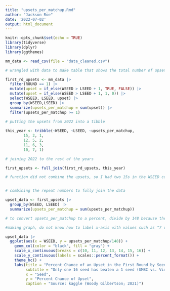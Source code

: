 ```yaml
---
title: "upsets_per_matchup.Rmd"
author: "Jackson Roe"
date: '2022-07-02'
output: html_document
---
```


```r
knitr::opts_chunk$set(echo = TRUE)
library(tidyverse)
library(dplyr)
library(ggthemes)
```

```r
mm_data <- read_csv(file = "data_cleaned.csv")

# wrangled with data to make table that shows the total number of upsets historically per matchup

first_rd_upsets <- mm_data |> 
  filter(ROUND == 1) |> 
  mutate(upset = if_else(WSEED > LSEED + 1, TRUE, FALSE)) |> 
  mutate(upset = if_else(WSEED > LSEED + 1, 1, 0)) |> 
  select(WSEED, LSEED, upset) |> 
  group_by(WSEED,LSEED) |>
  summarize(upsets_per_matchup = sum(upset)) |> 
  filter(upsets_per_matchup >= 1)

# putting the upsets from 2022 into a tibble 
  
this_year <- tribble(~WSEED, ~LSEED, ~upsets_per_matchup, 
        15, 2, 1, 
        12, 5, 2,
        11, 6, 3, 
        10, 7, 1)

# joining 2022 to the rest of the years 

first_upsets <- full_join(first_rd_upsets, this_year)

# function did not combine the upsets, so I had two 15s in the WSEED column, for example. 


# combining the repeat numbers to fully join the data

upset_data <- first_upsets |> 
  group_by(WSEED, LSEED) |> 
  summarize(upsets_per_matchup = sum(upsets_per_matchup)) 

# to convert upsets_per_matchup to a percent, divide by 148 because there have been 37 NCAA tournaments with 64 teams, and there are 4 of each first round matchup. There was no tournament in 2020 due to covid.

#making graph, do not know how to label x-axis with values such as "7 vs. 10"

upset_data |> 
  ggplot(aes(x = WSEED, y = upsets_per_matchup/148)) + 
    geom_col(color = "black", fill = "gray") + 
    scale_x_continuous(breaks = c(10, 11, 12, 13, 14, 15, 16)) +
    scale_y_continuous(labels = scales::percent_format()) + 
    theme_hc() + 
    labs(title = "Percent Chance of an Upset in the First Round by Seed",          
         subtitle = "Only one 16 seed has beaten a 1 seed (UMBC vs. Virginia in 2018)",  
         x = "Seed", 
         y = "Percent Chance of Upset",
         caption = "Source: kaggle (Woody Gilbertson; 2021)")

    
```


